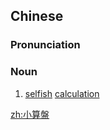 {{also|小算盘}}
==Chinese==
{{zh-forms|s=小算盘|type=12}}

===Pronunciation===
{{zh-pron
|m=xiǎosuànpán
|c=siu2 syun3 pun4
|cat=n
}}

===Noun===
{{zh-noun}}

# [[selfish]] [[calculation]]

[[zh:小算盤]]